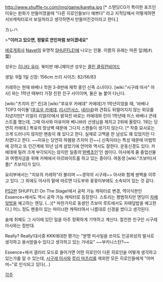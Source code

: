 http://www.shuffle-tv.com/img/game/kareha.jpg
[* 스탠딩CG가 특이한 포즈인 이유는 원화가 만들어졌을때 "다른 히로인들보다 예쁘다" 라고 지적당해서 어떻게하면 서브캐릭터로서 보일까라고 생각하면서 만들어진것이라고 한다.]

カレハ

>'''"이러고 있으면, 정말로 연인처럼 보이겠네요"'''

[[에로게]]회사 [[Navel]]의 유명작 [[SHUFFLE!]]에 나오는 인물. 이름의 유래는 마른 잎(枯れ葉)

성우는 [[히나타 유라]]. 북미판 애니메이션 성우는 [[콜린 클링컨비어드]]

생일: 9월 1일 신장: 156cm 쓰리 사이즈: 82/56/83 

카레하는 현재 바베나 학원 3-B반에 재학 중인 신족 소녀이다. [wiki:"시구레 아사" 아사] 와는 1학년 때부터 가장 친한 친구 사이이며, 둘은 늘 붙어 다닌다.

[wiki:"츠치미 린" 린]과 [wiki:"후요우 카에데" 카에데]가 1학년이었을 때, '바베나 TOP3 아이돌'([[후요우 카에데]], [[리시안사스]], [[네리네]])와 견줘도 뒤떨어지지 않는 외모를 지녔지만[* 리얼리 리얼리!에서 밝혀진 바로는 카에데와 린이 1학년때 미스 바베나 콘테스트를 했는데, 그때 아사와 마유미와 베니바라 선생님을 제치고 2위에 올랐다. 1위는 당연히 카에데.] 특유의 망상벽 때문에 그다지 스캔들이 생기지 않는다. [* 작중 묘사로는 크게 드러나지 않지만 팬층이 꽤 있다고 한다. 실제로 고백을 한 남성도 꽤 있었지만 다 차였다고 한다. ~~이유는 당연히 하렘왕 츠치미 린~~] 신족이라는 특성 때문에 마법학에 강하고 또 인간계에 10년 넘게 살았기에 언어와 역사도 잘한다. 운동신경도 있다. 카에데에 밀려 크게 부각되지는 않지만 일종의‘[[완벽초인]]’인 셈이다. 아사에게 줄 졸업선물과 여행자금을 위해 카페에서 아르바이트를 하고 있는 중이다. 여동생 [wiki:"츠보미(셔플)" 츠보미]가 있다.

요리부에서는 "치유의 카레하"라 불리며 ~~경악의 시구레~~ 아사와 함께 쌍벽을 이루고 있다. 그 외에도 아사의 말에 따르면 다도부와 꽃꽂이부에도 소속되어 있는 것 같다.

[[PS2]]판 SHUFFLE! On The Stage!에서 공략 가능 캐릭터로 변경, 역이식판인 Essence+에서도 역시 공략 가능 캐릭터로 등장한다. 스토리는 평범하지만 엔딩이 [[자매덮밥]]을 예고하는 엔딩. (...)[* 마찬가지로 동생인 츠보미 루트에서도 자매덮밥을 예고한다.] 어느 정도 팬층이 있는 마이너한 캐릭터여서 나름대로 신경을 썼다고 생각된다.

술에 취해도 그 사이에 있던 일을 아주 정확하게 기억하고 계신다. 절친한 친구인 시구레 아사와는 정반대.

Really? Really!대사중 KKK에대한 평가는 "분명 미사일을 쏘아도 인공위성의 발사로 생각하고 용서받을수 있다고 생각하고 있는 거네요" ~~부카니스탄?~~

Essence+에서 갤러리 모드로 들어가면 어떤 히로인이 다른 히로인을 어떻게 생각하고 있는가를 알 수 있는데, [[시구레 아사]]와 [[루리 마츠리]]를 제외한 모든 히로인들에게 "어머머~"로 인식되고 있다(...)

[[각주]]
